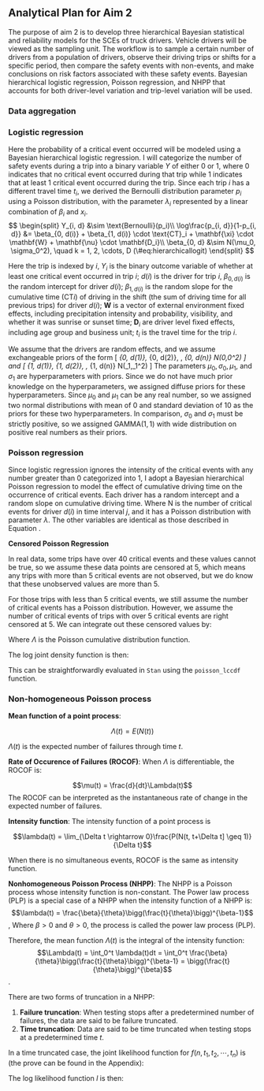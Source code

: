 Analytical Plan for Aim 2
-------------------------

The purpose of aim 2 is to develop three hierarchical Bayesian statistical and reliability models for the SCEs of truck drivers. Vehicle drivers will be viewed as the sampling unit. The workflow is to sample a certain number of drivers from a population of drivers, observe their driving trips or shifts for a specific period, then compare the safety events with non-events, and make conclusions on risk factors associated with these safety events. Bayesian hierarchical logistic regression, Poisson regression, and NHPP that accounts for both driver-level variation and trip-level variation will be used. 

### Data aggregation




### Logistic regression

Here the probability of a critical event occurred will be modeled using a Bayesian hierarchical logistic regression. I will categorize the number of safety events during a trip into a binary variable $Y$ of either 0 or 1, where 0 indicates that no critical event occurred during that trip while 1 indicates that at least 1 critical event occurred during the trip. Since each trip $i$ has a different travel time $t_i$, we derived the Bernoulli distribution parameter $p_i$ using a Poisson distribution, with the parameter $\lambda_i$ represented by a linear combination of $\beta_i$\ and $x_i$.
$$
\begin{split}
Y_{i, d} &\sim \text{Bernoulli}(p_i)\\
\log\frac{p_{i, d}}{1-p_{i, d}} &= \beta_{0, d(i)} + \beta_{1, d(i)} \cdot \text{CT}_i + \mathbf{\xi} \cdot \mathbf{W} + \mathbf{\nu} \cdot \mathbf{D_i}\\
\beta_{0, d} &\sim N(\mu_0, \sigma_0^2), \quad k = 1, 2, \cdots, D
(\#eq:hierarchicallogit)
\end{split}
$$

Here the trip is indexed by $i$, $Y_i$ is the binary outcome variable of whether at least one critical event occurred in trip $i$; $d(i)$ is the driver for trip $i$, $\beta_{0, d(i)}$ is the random intercept for driver $d(i)$; $\beta_{1, d(i)}$ is the random slope for the cumulative time (CT$i$) of driving in the shift (the sum of driving time for all previous trips) for driver $d(i)$; $\mathbf{W}$ is a vector of external environment fixed effects, including precipitation intensity and probability, visibility, and whether it was sunrise or sunset time; $\mathbf{D}_i$ are driver level fixed effects, including age group and business unit; $t_i$ is the travel time for the trip $i$.

We assume that the drivers are random effects, and we assume exchangeable priors of the form
\[
\beta_{0, d(1)}, \beta_{0, d(2)}, \ldots , \beta_{0, d(n)} \sim \text{i.i.d.} N(\mu_0,\sigma_0^2)
\]
and 
\[
\beta_{1, d(1)}, \beta_{1, d(2)}, \ldots , \beta_{1, d(n)} \sim \text{i.i.d.} N(\mu_1,\sigma_1^2)
\]
The parameters $\mu_0, \sigma_0, \mu_1$, and $\sigma_1$ are hyperparameters with priors. Since we do not have much prior knowledge on the hyperparameters, we assigned diffuse priors for these hyperparameters.
\begin{align}
	\label{prior}
	\begin{split}
		\mu_0 & \sim N(0, 10^2)\\
		\mu_1 & \sim N(0, 10^2)\\
		\sigma_0 & \sim \text{GAMMA}(1, 1)\\
		\sigma_1 & \sim \text{GAMMA}(1, 1)
	\end{split}
\end{align}
Since $\mu_0$ and $\mu_1$ can be any real number, so we assigned two normal distributions with mean of 0 and standard deviation of 10 as the priors for these two hyperparameters. In comparison, $\sigma_0$ and $\sigma_1$ must be strictly positive, so we assigned GAMMA$(1, 1)$ with wide distribution on positive real numbers as their priors.

### Poisson regression

Since logistic regression ignores the intensity of the critical events with any number greater than 0 categorized into 1, I adopt a Bayesian hierarchical Poisson regression to model the effect of cumulative driving time on the occurrence of critical events. Each driver has a random intercept and a random slope on cumulative driving time.
\begin{align}
\label{pois}
\begin{split}
\text{N} & \sim \text{POIS}(t\cdot\lambda)\\
\lambda_{d(i)} & =\exp(\beta_{0, d(i)} + \beta_{1, d(i)} \cdot \text{CT} + \mathbf{\xi} \cdot \mathbf{W} + \mathbf{\nu} \cdot \mathbf{D})
\end{split}
\end{align}
Where N is the number of critical events for driver $d(i)$ in time interval $j$, and it has a Poisson distribution with parameter $\lambda$. The other variables are identical as those described in Equation .

**Censored Poisson Regression**

In real data, some trips have over 40 critical events and these values cannot be true, so we assume these data points are censored at 5, which means any trips with more than 5 critical events are not observed, but we do know that these unobserved values are more than 5.

For those trips with less than 5 critical events, we still assume the number of critical events has a Poisson distribution. However, we assume the number of critical events of trips with over 5 critical events are right censored at 5. We can integrate out these censored values by:

\begin{align*}
Pr(Y > 5) & = 1 - Pr(Y \leq 5)\\
& = 1 - \sum_{i=0}^5\Lambda(t\cdot\lambda)
\end{align*}
Where $\Lambda$ is the Poisson cumulative distribution function.

The log joint density function is then:

\begin{align*}
\log\prod_{i=1}^nPr(Y_i > 5) & = \log\Big(1 - \sum_{i=0}^5\Lambda(t\cdot\lambda)\Big)^n\\
& = n\log\Big(1 - \sum_{i=0}^5\Lambda(t\cdot\lambda)\Big)
\end{align*}

This can be straightforwardly evaluated in `Stan` using the `poisson_lccdf` function.



### Non-homogeneous Poisson process

**Mean function of a point process**: 

$$\Lambda(t) = E(N(t))$$

$\Lambda(t)$ is the expected number of failures through time $t$.

**Rate of Occurence of Failures (ROCOF)**: When $\Lambda$ is differentiable, the ROCOF is:

$$\mu(t) = \frac{d}{dt}\Lambda(t)$$
The ROCOF can be interpreted as the instantaneous rate of change in the expected number of failures.

**Intensity function**: The intensity function of a point process is 

$$\lambda(t) = \lim_{\Delta t \rightarrow 0}\frac{P(N(t, t+\Delta t] \geq 1)}{\Delta t}$$

When there is no simultaneous events, ROCOF is the same as intensity function.


**Nonhomogeneous Poisson Process (NHPP)**: The NHPP is a Poisson process whose intensity function is non-constant. The Power law process (PLP) is a special case of a NHPP when the intensity function of a NHPP is:
$$\lambda(t) = \frac{\beta}{\theta}\bigg(\frac{t}{\theta}\bigg)^{\beta-1}$$, 
Where $\beta > 0$ and $\theta > 0$, the process is called the power law process (PLP).

Therefore, the mean function $\Lambda(t)$ is the integral of the intensity function:
$$\Lambda(t) = \int_0^t \lambda(t)dt = \int_0^t \frac{\beta}{\theta}\bigg(\frac{t}{\theta}\bigg)^{\beta-1} = \bigg(\frac{t}{\theta}\bigg)^{\beta}$$.

There are two forms of truncation in a NHPP:

1. **Failure truncation**: When testing stops after a predetermined number of failures, the data are said to be failure truncated.
2. **Time truncation**: Data are said to be time truncated when testing stops at a predetermined time $t$.

In a time truncated case, the joint likelihood function for $f(n, t_1, t_2, \cdots, t_n)$ is (the prove can be found in the Appendix):
\begin{equation}\label{pdftau}
\begin{aligned}
f(n, t_1, t_2, \cdots, t_n) & = f(n)f(t_1, t_2, \cdots, t_n|n)\\
& = \frac{e^{-\int_0^\tau \lambda(u)du}[\int_0^\tau \lambda(u)du]^n}{n!}n!\frac{\prod_{i=1}^n\lambda(t_i)}{[\Lambda(\tau)]^n}\\
& = \Big(\prod_{i=1}^n\lambda(t_i) \Big)e^{-\int_0^\tau \lambda(u)du}\\
& = \Big(\prod_{i=1}^n\frac{\beta}{\theta}(\frac{t_i}{\theta})^{\beta - 1} \Big)e^{-(\tau/\theta)^\beta},\\ 
n & = 0, 1, 2, \cdots, \quad  0 < t_1 < t_2 < \cdots < t_n
\end{aligned}
\end{equation}

The log likelihood function $l$ is then:
\begin{equation}\label{logtau}
\begin{aligned}
l & = \log \Bigg(\Big(\prod_{i=1}^n\frac{\beta}{\theta}(\frac{t_i}{\theta})^{\beta - 1}\Big)e^{-(\tau/\theta)^\beta}\Bigg)\\
& = \sum_{i=1}^n\log\Big(\frac{\beta}{\theta}(\frac{t_i}{\theta})^{\beta - 1}\Big) - (\frac{\tau}{\theta})^\beta\\
& = n\log\beta - n\beta\log\theta + (\beta - 1)\bigg(\sum_{i=1}^n\log t_i\bigg) - \Big(\frac{\tau}{\theta}\Big)^\beta
\end{aligned}
\end{equation}

